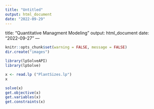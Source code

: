 ```yaml
---
title: "Untitled"
output: html_document
date: "2022-09-29"
---
```


title: "Quantitative Managment Modeling" 
output: html_document 
date: "2022-09-27" 
--- 

```r
knitr::opts_chunk$set(warning = FALSE, message = FALSE)
dir.create("images")
``` 

```r
library(lpSolveAPI)
library(lpSolve)
``` 

```r
x <- read.lp ("PlantSizes.lp")
x
```

```r
solve(x)
get.objective(x)
get.variables(x)
get.constraints(x)
```